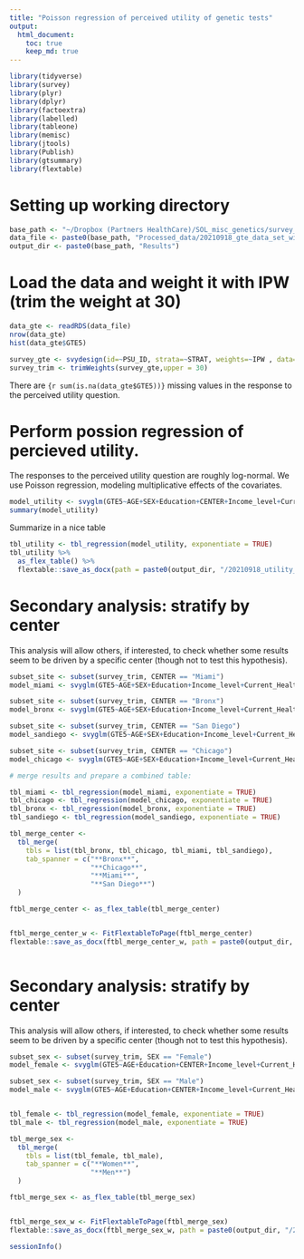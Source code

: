 ```yaml
---
title: "Poisson regression of perceived utility of genetic tests"
output: 
  html_document:
    toc: true
    keep_md: true
---
```


```r
library(tidyverse)
library(survey)
library(plyr)
library(dplyr)
library(factoextra)
library(labelled)
library(tableone)
library(memisc)
library(jtools)
library(Publish)
library(gtsummary)
library(flextable)
```



# Setting up working directory
```r
base_path <- "~/Dropbox (Partners HealthCare)/SOL_misc_genetics/survey_gen_test_utilization/20210917_data_code/"
data_file <- paste0(base_path, "Processed_data/20210918_gte_data_set_with_covariates_and_IPW.RData")
output_dir <- paste0(base_path, "Results")
```

# Load the data and weight it with IPW (trim the weight at 30)

```r
data_gte <- readRDS(data_file)
nrow(data_gte)
hist(data_gte$GTE5)

survey_gte <- svydesign(id=~PSU_ID, strata=~STRAT, weights=~IPW , data=data_gte)
survey_trim <- trimWeights(survey_gte,upper = 30)
```
There are `{r sum(is.na(data_gte$GTE5))}` missing values in the response to the perceived utility question. 


# Perform possion regression of percieved utility.
The responses to the perceived utility question are roughly log-normal. We use Poisson regression, modeling multiplicative effects of the covariates. 

```r
model_utility <- svyglm(GTE5~AGE+SEX+Education+CENTER+Income_level+Current_Health_insurance+Physician_Visit+Background+Language_pref+Marital_status+Employment_status+US_BORN,design=survey_trim,na.action=na.omit,family=quasipoisson())
summary(model_utility)
```

Summarize in a nice table
```r
tbl_utility <- tbl_regression(model_utility, exponentiate = TRUE)
tbl_utility %>%
  as_flex_table() %>%
  flextable::save_as_docx(path = paste0(output_dir, "/20210918_utility_poisson_reg.docx"))

```

# Secondary analysis: stratify by center
This analysis will allow others, if interested, to check whether some results seem to be driven by a specific center (though not to test this hypothesis).

```r
subset_site <- subset(survey_trim, CENTER == "Miami")
model_miami <- svyglm(GTE5~AGE+SEX+Education+Income_level+Current_Health_insurance+Physician_Visit+Background+Language_pref+Marital_status+Employment_status+US_BORN,design=subset_site,na.action=na.omit,family=quasipoisson())

subset_site <- subset(survey_trim, CENTER == "Bronx")
model_bronx <- svyglm(GTE5~AGE+SEX+Education+Income_level+Current_Health_insurance+Physician_Visit+Background+Language_pref+Marital_status+Employment_status+US_BORN,design=subset_site,na.action=na.omit,family=quasipoisson())

subset_site <- subset(survey_trim, CENTER == "San Diego")
model_sandiego <- svyglm(GTE5~AGE+SEX+Education+Income_level+Current_Health_insurance+Physician_Visit+Background+Language_pref+Marital_status+Employment_status+US_BORN,design=subset_site,na.action=na.omit,family=quasipoisson())

subset_site <- subset(survey_trim, CENTER == "Chicago")
model_chicago <- svyglm(GTE5~AGE+SEX+Education+Income_level+Current_Health_insurance+Physician_Visit+Background+Language_pref+Marital_status+Employment_status+US_BORN,design=subset_site,na.action=na.omit,family=quasipoisson())

# merge results and prepare a combined table:

tbl_miami <- tbl_regression(model_miami, exponentiate = TRUE)
tbl_chicago <- tbl_regression(model_chicago, exponentiate = TRUE)
tbl_bronx <- tbl_regression(model_bronx, exponentiate = TRUE)
tbl_sandiego <- tbl_regression(model_sandiego, exponentiate = TRUE)

tbl_merge_center <-
  tbl_merge(
    tbls = list(tbl_bronx, tbl_chicago, tbl_miami, tbl_sandiego),
    tab_spanner = c("**Bronx**", 
                    "**Chicago**", 
                    "**Miami**",
                    "**San Diego**")
  )

ftbl_merge_center <- as_flex_table(tbl_merge_center)


ftbl_merge_center_w <- FitFlextableToPage(ftbl_merge_center)
flextable::save_as_docx(ftbl_merge_center_w, path = paste0(output_dir, "/20210918_perceived utility_reg_by_center.docx"))



```


# Secondary analysis: stratify by center
This analysis will allow others, if interested, to check whether some results seem to be driven by a specific center (though not to test this hypothesis).

```r
subset_sex <- subset(survey_trim, SEX == "Female")
model_female <- svyglm(GTE5~AGE+Education+CENTER+Income_level+Current_Health_insurance+Physician_Visit+Background+Language_pref+Marital_status+Employment_status+US_BORN,design=subset_sex,na.action=na.omit,family=quasipoisson())

subset_sex <- subset(survey_trim, SEX == "Male")
model_male <- svyglm(GTE5~AGE+Education+CENTER+Income_level+Current_Health_insurance+Physician_Visit+Background+Language_pref+Marital_status+Employment_status+US_BORN,design=subset_sex,na.action=na.omit,family=quasipoisson())


tbl_female <- tbl_regression(model_female, exponentiate = TRUE)
tbl_male <- tbl_regression(model_male, exponentiate = TRUE)

tbl_merge_sex <-
  tbl_merge(
    tbls = list(tbl_female, tbl_male),
    tab_spanner = c("**Women**", 
                    "**Men**")
  )

ftbl_merge_sex <- as_flex_table(tbl_merge_sex)


ftbl_merge_sex_w <- FitFlextableToPage(ftbl_merge_sex)
flextable::save_as_docx(ftbl_merge_sex_w, path = paste0(output_dir, "/20210918_perceived_utility_reg_by_gender.docx"))

```

```r
sessionInfo()
```

